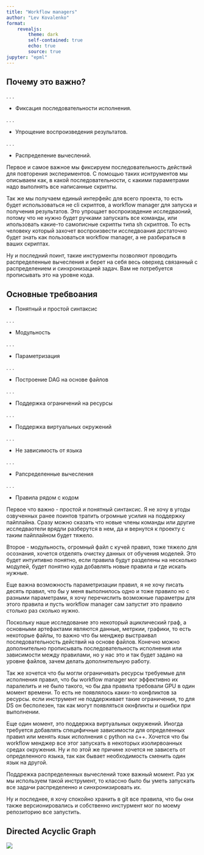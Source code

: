 ```yaml
---
title: "Workflow managers"
author: "Lev Kovalenko"
format: 
    revealjs: 
        theme: dark
        self-contained: true
        echo: true
        source: true
jupyter: "epml"
---
```


## Почему это важно?

. . .

- Фиксация последовательности исполнения.

. . .
 
- Упрощение воспроизведения результатов.

. . .
 
- Распределение вычеслений.

:::{.notes}
Первое и самое важное мы фиксируем последовательность действий для повторения экспериментов. С помощью таких иснтрументов мы описываем как, в какой последовательности, с какими параметрами надо выполнять все написанные скрипты.

Так же мы получаем единый интерфейс для всего проекта, то есть будет использоваться не cli скриптов, а workflow manager для запуска и получения результатов. Это упрощает воспроизвдение исследваоний, потому что не нужно будет ручками запускать все команды, или ипользовать какие-то самописные скрипты типа sh скриптов. То есть человеку который захочет воспроизвести исследвоания достаточно будет знать как пользоваться workflow manager, а не разбираться в ваших скриптах.

Ну и последний поинт, такие инстурменты позволяют проводить распределенные вычесления и берет на себя весь оверхед связанный с распределением и синхронизацией задач. Вам не потребуется прописывать это на уровне кода.
:::

## Основные требвоания {.scrollable}

- Понятный и простой синтаксис

. . .

- Модульность

. . .

- Параметризация

. . .

- Построение DAG на основе файлов

. . .

- Поддержка ограничений на ресурсы

. . .

- Поддержка виртуальных окружений

. . .

- Не зависимость от языка

. . .

- Рапсределенные вычесления

. . .

- Правила рядом с кодом

:::{.notes}

Первое что важно - простой и понятный синтаксис. Я не хочу в угоды озвученных ранее поинтов тратить огромные усилия на поддержку пайплайна. Сразу можно сказать что новые члены команды или другие исследваотели врядли разберутся в нем, да и вернутся к проекту с таким пайплайном будет тяжело.

Второе - модульность, огромный файл с кучей правил, тоже тяжело для осознания, хочется отделять очистку данных от обучения моделей. Это будет интуитивно понятно, если правила будут разделены на несколько модулей, будет понятно куда добавлять новые правила и где искать нужные.

Еще важна возможность параметризации правил, я не хочу писать десять правил, что бы у меня выполнилось одно и тоже правило но с разными параметрами, я хочу перечислить возможные параметры для этого правила и пусть workflow manager сам запустит это правило столько раз сколько нужно.

Поскольку наше исследование это некоторый ациклический граф, а основными артефактами являются данные, метркии, графики, то есть некоторые файлы, то важно что бы менджер выстраивал последовательность действий на основе файлов. Конечно можно дополнительно прописывать последовательность исполнения или зависимости между правилами, но у нас это и так будет задано на уровне файлов, зачем делать дополнительную работу.

Так же хочется что бы могли ограничивать ресурсы требуемые для исполнения правил, что бы workflow manager мог эффективно их паралелить и не было такого, чо бы два правила требовали GPU в один момент времени. То есть не появлялось каких-то конфликтов за ресурсы. если инструмент не поддерживает такие ограничения, то для DS он бесполезен, так как могут появляться окнфликты и ошибки при выполнении.

Еще один момент, это поддержка виртуальных окружений. Иногда требуется добавлять специфичные зависимости для определенных правил или менять язык исполнения с python на c++. Хочется что бы workflow менджер все этог запускать в некоторых изолирвоанных средах окружения. Ну и по этой же причине хочется не зависеть от определенного языка, так как бывает необходимость сменить один язык на другой.

Поддрежка распределенных вычеслений тоже важный момент. Раз уж мы используем такой инструмент, то классно было бы уметь запускать все задачи распределенно и синхронизировать их.

Ну и последнее, я хочу спокойно хранить в git все правила, что бы они также версионировались и собственно инстурмент мог по моему репозиторию все запустить.
:::

## Directed Acyclic Graph

![](images/dag-ml.png)